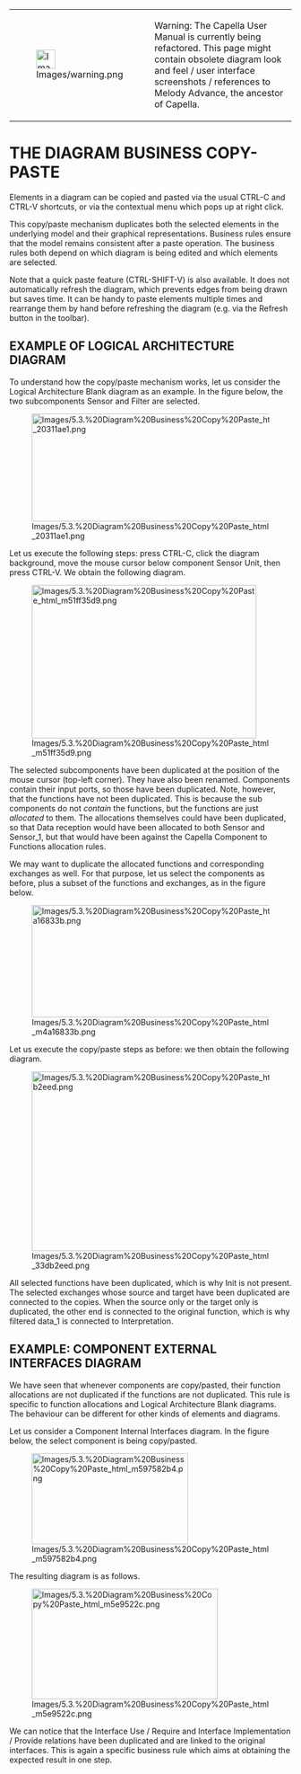 <!--
  Copyright (c) 2006, 2015 THALES GLOBAL SERVICES.
  All rights reserved. This program and the accompanying materials
  are made available under the terms of the Eclipse Public License v1.0
  which accompanies this distribution, and is available at
  http://www.eclipse.org/legal/epl-v10.html

  Contributors:
       Thales - initial API and implementation
-->

{| border="1"
|-
| [[Image:Images/warning.png|34x34px]]
| Warning: The Capella User Manual is currently being refactored. This page might contain obsolete diagram look and feel / user interface screenshots / references to Melody Advance, the ancestor of Capella.
|}  

= THE DIAGRAM BUSINESS COPY-PASTE =
 
Elements in a diagram can be copied and pasted via the usual CTRL-C and CTRL-V shortcuts, or via the contextual menu which pops up at right click.

This copy/paste mechanism duplicates both the selected elements in the underlying model and their graphical representations. Business rules ensure that the model remains consistent after a paste operation. The business rules both depend on which diagram is being edited and which elements are selected.

Note that a quick paste feature (CTRL-SHIFT-V) is also available. It does not automatically refresh the diagram, which prevents edges from being drawn but saves time. It can be handy to paste elements multiple times and rearrange them by hand before refreshing the diagram (e.g. via the Refresh button in the toolbar).

== EXAMPLE OF LOGICAL ARCHITECTURE DIAGRAM ==
 
To understand how the copy/paste mechanism works, let us consider the Logical Architecture Blank diagram as an example. In the figure below, the two subcomponents Sensor and Filter are selected.

[[Image:Images/5.3.%20Diagram%20Business%20Copy%20Paste_html_20311ae1.png|446x192px]]

Let us execute the following steps: press CTRL-C, click the diagram background, move the mouse cursor below component Sensor Unit, then press CTRL-V. We obtain the following diagram.

[[Image:Images/5.3.%20Diagram%20Business%20Copy%20Paste_html_m51ff35d9.png|401x273px]]

The selected subcomponents have been duplicated at the position of the mouse cursor (top-left corner). They have also been renamed. Components contain their input ports, so those have been duplicated. Note, however, that the functions have not been duplicated. This is because the sub components do not ''contain'' the functions, but the functions are just ''allocated'' to them. The allocations themselves could have been duplicated, so that Data reception would have been allocated to both Sensor and Sensor_1, but that would have been against the Capella Component to Functions allocation rules.

We may want to duplicate the allocated functions and corresponding exchanges as well. For that purpose, let us select the components as before, plus a subset of the functions and exchanges, as in the figure below.

[[Image:Images/5.3.%20Diagram%20Business%20Copy%20Paste_html_m4a16833b.png|477x200px]]

Let us execute the copy/paste steps as before: we then obtain the following diagram.

[[Image:Images/5.3.%20Diagram%20Business%20Copy%20Paste_html_33db2eed.png|476x320px]]

All selected functions have been duplicated, which is why Init is not present. The selected exchanges whose source and target have been duplicated are connected to the copies. When the source only or the target only is duplicated, the other end is connected to the original function, which is why filtered data_1 is connected to Interpretation.

== EXAMPLE: COMPONENT EXTERNAL INTERFACES DIAGRAM ==
 
We have seen that whenever components are copy/pasted, their function allocations are not duplicated if the functions are not duplicated. This rule is specific to function allocations and Logical Architecture Blank diagrams. The behaviour can be different for other kinds of elements and diagrams.

Let us consider a Component Internal Interfaces diagram. In the figure below, the select component is being copy/pasted.

[[Image:Images/5.3.%20Diagram%20Business%20Copy%20Paste_html_m597582b4.png|279x162px]]

The resulting diagram is as follows.

[[Image:Images/5.3.%20Diagram%20Business%20Copy%20Paste_html_m5e9522c.png|332x197px]]

We can notice that the Interface Use / Require and Interface Implementation / Provide relations have been duplicated and are linked to the original interfaces. This is again a specific business rule which aims at obtaining the expected result in one step.  